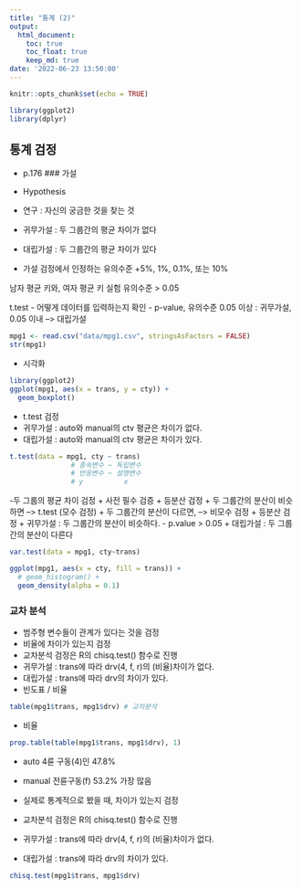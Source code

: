 ```yaml
---
title: "통계 (2)"
output:
  html_document:
    toc: true
    toc_float: true
    keep_md: true
date: '2022-06-23 13:50:00'
---
```


```r
knitr::opts_chunk$set(echo = TRUE)
```
```r
library(ggplot2)
library(dplyr)

```

## 통계 검정
- p.176
### 가설
- Hypothesis

- 연구     : 자신의 궁금한 것을 찾는 것

- 귀무가설 : 두 그룹간의 평균 차이가 없다
- 대립가설 : 두 그룹간의 평균 차이가 있다

- 가설 검정에서 인정하는 유의수준
 +5%, 1%, 0.1%, 또는 10%
 
 남자 평균 키와, 여자 평균 키 실험
 유의수준 > 0.05 
 
 t.test
- 어떻게 데이터를 입력하는지 확인
- p-value, 유의수준 0.05 이상 : 귀무가설, 0.05 이내 --> 대립가설

```r
mpg1 <- read.csv("data/mpg1.csv", stringsAsFactors = FALSE)
str(mpg1)
```

- 시각화 
```r
library(ggplot2)
ggplot(mpg1, aes(x = trans, y = cty)) + 
  geom_boxplot()
```
 - t.test 검정
  + 귀무가설 : auto와 manual의 ctv 평균은 차이가 없다.
  + 대립가설 : auto와 manual의 ctv 평균은 차이가 있다.
  
```r
t.test(data = mpg1, cty ~ trans)
               # 종속변수 ~ 독립변수
               # 반응변수 ~ 설명변수
               # y          x               
```


-두 그룹의 평균 차이 검정
 + 사전 필수 검증
 + 등분산 검정
   + 두 그룹간의 분산이 비슷하면 --> t.test (모수 검정)
   + 두 그룹간의 분산이 다르면, --> 비모수 검정
 + 등분산 검정
   + 귀무가설 : 두 그룹간의 분산이 비슷하다.
     - p.value > 0.05
   + 대립가설 : 두 그룹간의 분산이 다른다

```r
var.test(data = mpg1, cty~trans)
```

```r
ggplot(mpg1, aes(x = cty, fill = trans)) + 
  # geom_histogram() +
  geom_density(alpha = 0.1)
```
  
  

### 교차 분석
- 범주형 변수들이 관계가 있다는 것을 검정
- 비율에 차이가 있는지 검정
- 교차분석 검정은 R의 chisq.test() 함수로 진행
- 귀무가설 : trans에 따라 drv(4, f, r)의 (비율)차이가 없다.
- 대립가설 : trans에 따라 drv의 차이가 있다.
- 빈도표 / 비율

```r
table(mpg1$trans, mpg1$drv) # 교차분석
```

- 비율
```r
prop.table(table(mpg1$trans, mpg1$drv), 1)
```
- auto 4륜 구동(4)인 47.8%
- manual 전륜구동(f) 53.2% 가장 많음
- 실제로 통계적으로 봤을 때, 차이가 있는지 검정 

- 교차분석 검정은 R의 chisq.test() 함수로 진행
- 귀무가설 : trans에 따라 drv(4, f, r)의 (비율)차이가 없다.
- 대립가설 : trans에 따라 drv의 차이가 있다.

```r
chisq.test(mpg1$trans, mpg1$drv)
```


